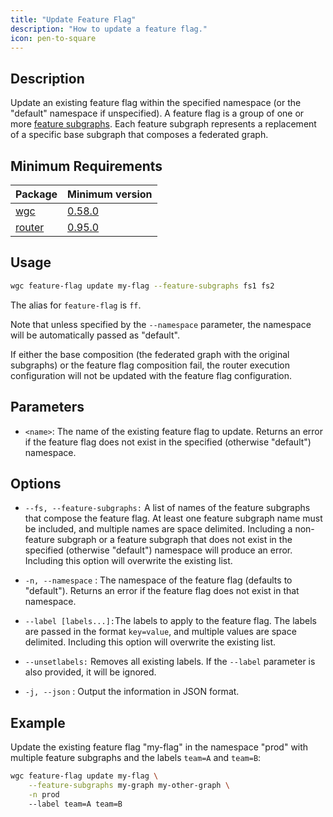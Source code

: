 ---
title: "Update Feature Flag"
description: "How to update a feature flag."
icon: pen-to-square
---

## Description

Update an existing feature flag within the specified namespace (or the "default" namespace if unspecified). A feature flag is a group of one or more [feature subgraphs](/cli/feature-subgraph). Each feature subgraph represents a replacement of a specific base subgraph that composes a federated graph.

## Minimum Requirements

|Package|Minimum version|
|---|---|
|[wgc](/cli/intro)|[0.58.0](https://github.com/wundergraph/cosmo/compare/wgc@0.57.7...wgc@0.58.0)|
|[router](/router/intro)|[0.95.0](https://github.com/wundergraph/cosmo/releases/tag/router%400.95.0)|

## Usage

```bash
wgc feature-flag update my-flag --feature-subgraphs fs1 fs2
```

The alias for `feature-flag` is `ff`.

Note that unless specified by the `--namespace` parameter, the namespace will be automatically passed as "default".

<Warning>
  If either the base composition (the federated graph with the original subgraphs) or the feature flag composition fail, the router execution configuration will not be updated with the feature flag configuration.
</Warning>

## Parameters

* `<name>`: The name of the existing feature flag to update. Returns an error if the feature flag does not exist in the specified (otherwise "default") namespace.

## Options

* `--fs, --feature-subgraphs:` A list of names of the feature subgraphs that compose the feature flag. At least one feature subgraph name must be included, and multiple names are space delimited. Including a non-feature subgraph or a feature subgraph that does not exist in the specified (otherwise "default") namespace will produce an error. Including this option will overwrite the existing list.

* `-n, --namespace` : The namespace of the feature flag (defaults to "default"). Returns an error if the feature flag does not exist in that namespace.

* `--label [labels...]:`The labels to apply to the feature flag. The labels are passed in the format `key=value`, and multiple values are space delimited. Including this option will overwrite the existing list.

* `--unsetlabels:` Removes all existing labels. If the `--label` parameter is also provided, it will be ignored.

* `-j, --json` : Output the information in JSON format.

## Example

Update the existing feature flag "my-flag" in the namespace "prod" with multiple feature subgraphs and the labels `team=A` and `team=B`:

```bash
wgc feature-flag update my-flag \
    --feature-subgraphs my-graph my-other-graph \
    -n prod
    --label team=A team=B
```

